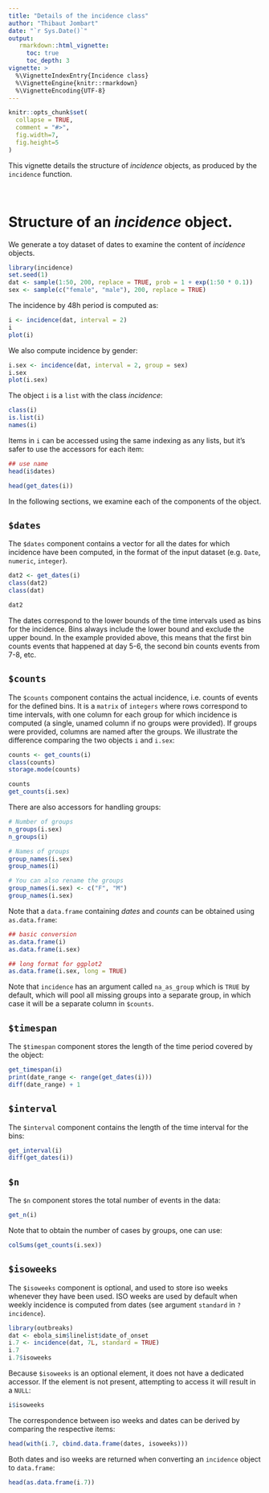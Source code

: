 ```yaml
---
title: "Details of the incidence class"
author: "Thibaut Jombart"
date: "`r Sys.Date()`"
output:
   rmarkdown::html_vignette:
     toc: true
     toc_depth: 3
vignette: >
  %\VignetteIndexEntry{Incidence class}
  %\VignetteEngine{knitr::rmarkdown}
  %\VignetteEncoding{UTF-8}
---
```





```r
knitr::opts_chunk$set(
  collapse = TRUE,
  comment = "#>", 
  fig.width=7, 
  fig.height=5 
)

```

This vignette details the structure of *incidence* objects, as produced by the
`incidence` function.

<br>

# Structure of an *incidence* object.

We generate a toy dataset of dates to examine the content of *incidence* objects.

```r
library(incidence)
set.seed(1)
dat <- sample(1:50, 200, replace = TRUE, prob = 1 + exp(1:50 * 0.1))
sex <- sample(c("female", "male"), 200, replace = TRUE)
```

The incidence by 48h period is computed as:

```r
i <- incidence(dat, interval = 2)
i
plot(i)
```

We also compute incidence by gender:

```r
i.sex <- incidence(dat, interval = 2, group = sex)
i.sex
plot(i.sex)
```


The object `i` is a `list` with the class *incidence*:

```r
class(i)
is.list(i)
names(i)
```

Items in `i` can be accessed using the same indexing as any lists, but it's
safer to use the accessors for each item:

```r
## use name
head(i$dates)

head(get_dates(i))
```

In the following sections, we examine each of the components of the object.


## `$dates`

The `$dates` component contains a vector for all the dates for which incidence
have been computed, in the format of the input dataset (e.g. `Date`, `numeric`,
`integer`).

```r
dat2 <- get_dates(i)
class(dat2)
class(dat)

dat2
```

The dates correspond to the lower bounds of the time intervals used as bins for
the incidence. Bins always include the lower bound and exclude the upper bound.
In the example provided above, this means that the first bin counts events that
happened at day 5-6, the second bin counts events from 7-8, etc.

## `$counts`

The `$counts` component contains the actual incidence, i.e. counts of events
for the defined bins. It is a `matrix` of `integers` where rows correspond to
time intervals, with one column for each group for which incidence is computed
(a single, unamed column if no groups were provided). If groups were provided,
columns are named after the groups. We illustrate the difference comparing the
two objects `i` and `i.sex`:

```r
counts <- get_counts(i)
class(counts)
storage.mode(counts)

counts
get_counts(i.sex)
```

There are also accessors for handling groups:

```r
# Number of groups
n_groups(i.sex)
n_groups(i)

# Names of groups
group_names(i.sex)
group_names(i)

# You can also rename the groups
group_names(i.sex) <- c("F", "M")
group_names(i.sex)
```


Note that a `data.frame` containing *dates* and *counts* can be obtained using
`as.data.frame`:

```r
## basic conversion
as.data.frame(i)
as.data.frame(i.sex)

## long format for ggplot2
as.data.frame(i.sex, long = TRUE)
```

Note that `incidence` has an argument called `na_as_group` which is `TRUE` by
default, which will pool all missing groups into a separate group, in which
case it will be a separate column in `$counts`.

## `$timespan`

The `$timespan` component stores the length of the time period covered by the
object:

```r
get_timespan(i)
print(date_range <- range(get_dates(i)))
diff(date_range) + 1
```

## `$interval`

The `$interval` component contains the length of the time interval for the bins:

```r
get_interval(i)
diff(get_dates(i))
```

## `$n`

The `$n` component stores the total number of events in the data:

```r
get_n(i)
```

Note that to obtain the number of cases by groups, one can use:

```r
colSums(get_counts(i.sex))
```

## `$isoweeks`

The `$isoweeks` component is optional, and used to store iso weeks whenever
they have been used. ISO weeks are used by default when weekly incidence is
computed from dates (see argument `standard` in `?incidence`).

```r
library(outbreaks)
dat <- ebola_sim$linelist$date_of_onset
i.7 <- incidence(dat, 7L, standard = TRUE)
i.7
i.7$isoweeks
```

Because `$isoweeks` is an optional element, it does not have a dedicated
accessor. If the element is not present, attempting to access it will result in
a `NULL`:

```r
i$isoweeks
```

The correspondence between iso weeks and dates can be derived by comparing the
respective items:

```r
head(with(i.7, cbind.data.frame(dates, isoweeks)))
```

Both dates and iso weeks are returned when converting an `incidence` object to
`data.frame`:

```r
head(as.data.frame(i.7))
```

